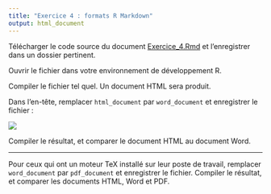 ```yaml
---
title: "Exercice 4 : formats R Markdown"
output: html_document
---
```


Télécharger le code source du document
<a href="https://cdn.jsdelivr.net/gh/LCULaval/OTC@gh-pages/exercices/Exercice_4.Rmd" download>Exercice_4.Rmd</a>
et l'enregistrer dans un dossier pertinent.

Ouvrir le fichier dans votre environnement de développement R.

Compiler le fichier tel quel. Un document HTML sera produit.

Dans l'en-tête, remplacer `html_document` par `word_document` et enregistrer le fichier :

![](https://rawgit.com/LCULaval/OTC/gh-pages/images/img_enonce_exercice_4_1.jpg)

Compiler le résultat, et comparer le document HTML au document Word.

************

Pour ceux qui ont un moteur TeX installé sur leur poste de travail, remplacer `word_document` par `pdf_document` et enregistrer le fichier. Compiler le résultat, et comparer les documents HTML, Word et PDF.
